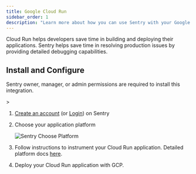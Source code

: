 ```yaml
---
title: Google Cloud Run
sidebar_order: 1
description: "Learn more about how you can use Sentry with your Google Cloud Run applications."
---
```


Cloud Run helps developers save time in building and deploying their applications. Sentry helps save time in resolving production issues by providing detailed debugging capabilities.

## Install and Configure

<Alert>

Sentry owner, manager, or admin permissions are required to install this integration.

</Alert>>

1. [Create an account](https://sentry.io/signup/) (or [Login](https://sentry.io/auth/login/)) on Sentry

2. Choose your application platform

   ![Sentry Choose Platform](./img/sentry-choose-platform.png)

3. Follow instructions to instrument your Cloud Run application. Detailed platform docs [here](/platforms/).

4. Deploy your Cloud Run application with GCP.
